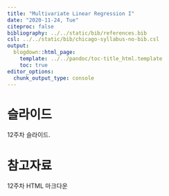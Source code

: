 ---
title: "Multivariate Linear Regression I"
date: "2020-11-24, Tue"
citeproc: false
bibliography: ../../static/bib/references.bib
csl: ../../static/bib/chicago-syllabus-no-bib.csl
output:
  blogdown::html_page:
    template: ../../pandoc/toc-title_html.template
    toc: true
editor_options: 
  chunk_output_type: console
---

# 슬라이드

12주차 슬라이드.

# 참고자료

<i class="fa fa-external-link-square-alt" aria-hidden="true"></i> 12주차 HTML 마크다운